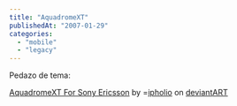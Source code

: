 ```yaml
---
title: "AquadromeXT"
publishedAt: "2007-01-29"
categories: 
  - "mobile"
  - "legacy"
---
```


Pedazo de tema:

  
[AquadromeXT For Sony Ericsson](http://www.deviantart.com/deviation/47502975/) by =[ipholio](http://ipholio.deviantart.com/) on [deviant](http://www.deviantart.com)[ART](http://www.deviantart.com)
